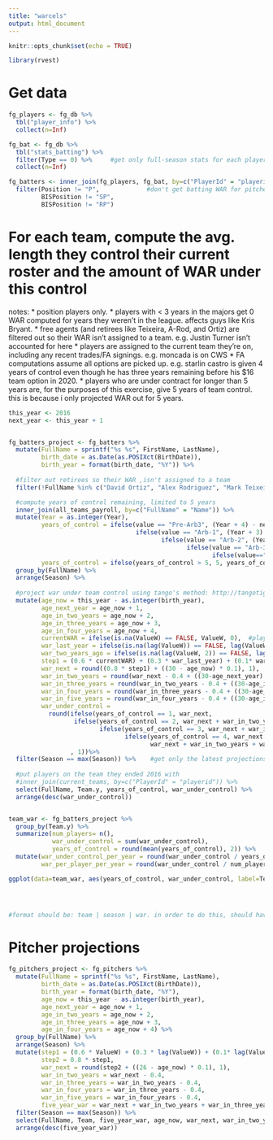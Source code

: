 ```yaml
---
title: "warcels"
output: html_document
---
```


```r
knitr::opts_chunk$set(echo = TRUE)

library(rvest)

```

# Get data

```r

fg_players <- fg_db %>%
  tbl("player_info") %>%
  collect(n=Inf)

fg_bat <- fg_db %>%
  tbl("stats_batting") %>%
  filter(Type == 0) %>%     #get only full-season stats for each player
  collect(n=Inf)

fg_batters <- inner_join(fg_players, fg_bat, by=c("PlayerId" = "playerid")) %>%
  filter(Position != "P",             #don't get batting WAR for pitchers
         BISPosition != "SP",
         BISPosition != "RP")

```


# For each team, compute the avg. length they control their current roster and the amount of WAR under this control

notes: 
* position players only.
* players with < 3 years in the majors get 0 WAR computed for years they weren't in the league. affects guys like Kris Bryant.
* free agents (and retirees like Teixeira, A-Rod, and Ortiz) are filtered out so their WAR isn't assigned to a team. e.g. Justin Turner isn't accounted for here
* players are assigned to the current team they're on, including any recent trades/FA signings. e.g. moncada is on CWS
* FA computations assume all options are picked up. e.g. starlin castro is given 4 years of control even though he has three years remaining before his $16 team option in 2020.
* players who are under contract for longer than 5 years are, for the purposes of this exercise, give 5 years of team control. this is because i only projected WAR out for 5 years.


```r

this_year <- 2016
next_year <- this_year + 1


fg_batters_project <- fg_batters %>%
  mutate(FullName = sprintf("%s %s", FirstName, LastName),
         birth_date = as.Date(as.POSIXct(BirthDate)),
         birth_year = format(birth_date, "%Y")) %>%
  
  #filter out retirees so their WAR ,isn't assigned to a team
  filter(!FullName %in% c("David Ortiz", "Alex Rodriguez", "Mark Teixeira")) %>%

  #compute years of control remaining, limited to 5 years
  inner_join(all_teams_payroll, by=c("FullName" = "Name")) %>%
  mutate(Year = as.integer(Year),
         years_of_control = ifelse(value == "Pre-Arb3", (Year + 4) - next_year,
                                   ifelse(value == "Arb-1", (Year + 3) - next_year,
                                          ifelse(value == "Arb-2", (Year + 2) - next_year,
                                                 ifelse(value == "Arb-3", (Year + 1) - next_year,
                                                        ifelse(value=="FA", Year - next_year, 5))))),
         years_of_control = ifelse(years_of_control > 5, 5, years_of_control)) %>%   #limit to 5 for this exercise
  group_by(FullName) %>%
  arrange(Season) %>%
  
  #project war under team control using tango's method: http://tangotiger.com/index.php/site/article/war-marcels-...-warcels
  mutate(age_now = this_year - as.integer(birth_year),
         age_next_year = age_now + 1, 
         age_in_two_years = age_now + 2,
         age_in_three_years = age_now + 3,
         age_in_four_years = age_now + 4,
         currentWAR = ifelse(is.na(ValueW) == FALSE, ValueW, 0),  #players w/o appearances in a season get 0 WAR for that year
         war_last_year = ifelse(is.na(lag(ValueW)) == FALSE, lag(ValueW), 0),
         war_two_years_ago = ifelse(is.na(lag(ValueW, 2)) == FALSE, lag(ValueW, 2), 0),
         step1 = (0.6 * currentWAR) + (0.3 * war_last_year) + (0.1* war_two_years_ago),
         war_next = round((0.8 * step1) + ((30 - age_now) * 0.1), 1),
         war_in_two_years = round(war_next - 0.4 + ((30-age_next_year) * .08), 1),
         war_in_three_years = round(war_in_two_years - 0.4 + ((30-age_in_two_years) * .03), 1),
         war_in_four_years = round(war_in_three_years - 0.4 + ((30-age_in_three_years) * .03), 1),
         war_in_five_years = round(war_in_four_years - 0.4 + ((30-age_in_four_years) * .03), 1),
         war_under_control = 
           round(ifelse(years_of_control == 1, war_next,
                  ifelse(years_of_control == 2, war_next + war_in_two_years,
                         ifelse(years_of_control == 3, war_next + war_in_two_years + war_in_three_years,
                                ifelse(years_of_control == 4, war_next + war_in_two_years + war_in_three_years + war_in_four_years,
                                       war_next + war_in_two_years + war_in_three_years + war_in_four_years + war_in_five_years))))
                 , 1))%>%
  filter(Season == max(Season)) %>%    #get only the latest projections
  
  #put players on the team they ended 2016 with
  #inner_join(current_teams, by=c("PlayerId" = "playerid")) %>%
  select(FullName, Team.y, years_of_control, war_under_control) %>%
  arrange(desc(war_under_control))


team_war <- fg_batters_project %>%
  group_by(Team.y) %>%
  summarize(num_players= n(),
            war_under_control = sum(war_under_control),
            years_of_control = round(mean(years_of_control), 2)) %>%
  mutate(war_under_control_per_year = round(war_under_control / years_of_control, 1),
         war_per_player_per_year = round(war_under_control / num_players / years_of_control, 2))

ggplot(data=team_war, aes(years_of_control, war_under_control, label=Team.y)) + geom_point() + geom_text(aes(label=Team.y),hjust=0, vjust=0) + labs(x="avg. years of control (position players only; 5 max)") + ggtitle("Avg. Length of Control vs. How Much WAR they Control, Position Players") + xlim(3,5)




#format should be: team | season | war. in order to do this, should have player | team | season | war in fg_batters_project.

```


# Pitcher projections

```r
fg_pitchers_project <- fg_pitchers %>%
  mutate(FullName = sprintf("%s %s", FirstName, LastName),
         birth_date = as.Date(as.POSIXct(BirthDate)),
         birth_year = format(birth_date, "%Y"),
         age_now = this_year - as.integer(birth_year),
         age_next_year = age_now + 1, 
         age_in_two_years = age_now + 2,
         age_in_three_years = age_now + 3,
         age_in_four_years = age_now + 4) %>%
  group_by(FullName) %>%
  arrange(Season) %>%
  mutate(step1 = (0.6 * ValueW) + (0.3 * lag(ValueW)) + (0.1* lag(ValueW, 2)),
         step2 = 0.8 * step1,
         war_next = round(step2 + ((26 - age_now) * 0.1), 1),
         war_in_two_years = war_next - 0.4,
         war_in_three_years = war_in_two_years - 0.4,
         war_in_four_years = war_in_three_years - 0.4,
         war_in_five_years = war_in_four_years - 0.4,
         five_year_war = war_next + war_in_two_years + war_in_three_years + war_in_four_years + war_in_five_years) %>%
  filter(Season == max(Season)) %>%
  select(FullName, Team, five_year_war, age_now, war_next, war_in_two_years, war_in_three_years, war_in_four_years, war_in_five_years) %>%
  arrange(desc(five_year_war))
```

